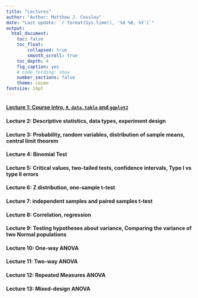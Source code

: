 ```yaml
---
title: "Lectures"
author: "Author: Matthew J. Cossley"
date: "Last update: `r format(Sys.time(), '%d %B, %Y')`"
output:
  html_document:
    toc: false
    toc_float:
        collapsed: true
        smooth_scroll: true
    toc_depth: 4
    fig_caption: yes
    # code_folding: show
    number_sections: false
    theme: cosmo
fontsize: 14pt
---
```


#### [Lecture 1: Course intro, `R`, `data.table` and `ggplot2`](lecture_1.html)

#### Lecture 2: Descriptive statistics, data types, experiment design
<!-- #### [Lecture 2: Descriptive statistics, data types, experiment design](lecture_2.html) -->

#### Lecture 3: Probability, random variables, distribution of sample means, central limit theorem
<!-- #### [Lecture 3: Probability, random variables, distribution of sample means, central limit theorem](lecture_3.html) -->

#### Lecture 4: Binomial Test
<!-- #### [Lecture 4: Binomial Test](lecture_4.html) -->

#### Lecture 5: Critical values, two-tailed tests, confidence intervals, Type I vs type II errors
<!-- #### [Lecture 5: Critical values, two-tailed tests, confidence intervals, Type I vs type II errors](lecture_5.html) -->

#### Lecture 6: Z distribution, one-sample t-test
<!-- #### [Lecture 6: Z distribution, one-sample t-test](lecture_6.html) -->

#### Lecture 7: independent samples and paired samples t-test
<!-- #### [Lecture 7: independent samples and paired samples t-test](lecture_7.html) -->

#### Lecture 8: Correlation, regression
<!-- #### [Lecture 8: Correlation, regression](lecture_8.html) -->

#### Lecture 9: Testing hypotheses about variance, Comparing the variance of two Normal populations
<!-- #### [Lecture 9: Testing hypotheses about variance, Comparing the variance of two Normal populations](lecture_9.html) -->

#### Lecture 10: One-way ANOVA
<!-- #### [Lecture 10: One-way ANOVA](lecture_10.html) -->

#### Lecture 11: Two-way ANOVA
<!-- #### [Lecture 11: Two-way ANOVA](lecture_11.html) -->

#### Lecture 12: Repeated Measures ANOVA
<!-- #### [Lecture 12: Repeated Measures ANOVA](lecture_12.html) -->

#### Lecture 13: Mixed-design ANOVA
<!-- #### [Lecture 13: Mixed-design ANOVA](lecture_12.html) -->